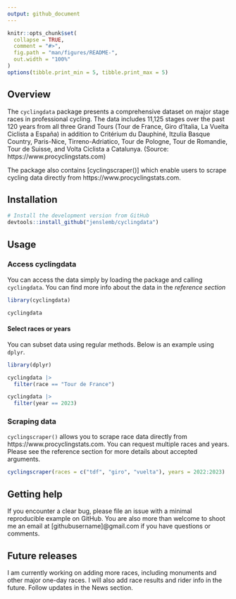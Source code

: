 ```yaml
---
output: github_document
---
```


```r
knitr::opts_chunk$set(
  collapse = TRUE,
  comment = "#>",
  fig.path = "man/figures/README-",
  out.width = "100%"
)
options(tibble.print_min = 5, tibble.print_max = 5)
```

## Overview
The `cyclingdata` package presents a comprehensive dataset on major stage races in professional cycling. 
The data includes 11,125 stages over the past 120 years from all three Grand Tours (Tour de France, Giro d'Italia, La Vuelta Ciclista a España) in addition to Critérium du Dauphiné, Itzulia Basque Country, Paris-Nice, Tirreno-Adriatico, Tour de Pologne, Tour de Romandie, Tour de Suisse, and Volta Ciclista a Catalunya. (Source: https://www.procyclingstats.com)

The package also contains [cyclingscraper()] which enable users to scrape cycling data directly from https://www.procyclingstats.com. 

## Installation

``` r
# Install the development version from GitHub
devtools::install_github("jenslemb/cyclingdata")
```

## Usage

### Access cyclingdata

You can access the data simply by loading the package and calling `cyclingdata`. 
You can find more info about the data in the *reference section*

```r
library(cyclingdata)

cyclingdata
```

#### Select races or years 

You can subset data using regular methods. Below is an example using `dplyr`. 

```r
library(dplyr)

cyclingdata |> 
  filter(race == "Tour de France")

cyclingdata |> 
  filter(year == 2023)
```

### Scraping data

`cyclingscraper()` allows you to scrape race data directly from https://www.procyclingstats.com.
You can request multiple races and years. Please see the reference section for more details about
accepted arguments. 

```r
cyclingscraper(races = c("tdf", "giro", "vuelta"), years = 2022:2023)
```


## Getting help
If you encounter a clear bug, please file an issue with a minimal reproducible example on GitHub. You are also more than welcome to shoot me an email at [githubusername]@gmail.com if you have questions or comments.


## Future releases
I am currently working on adding more races, including monuments and other major one-day races. I will also add race results and rider info in the future. Follow updates in the News section.



